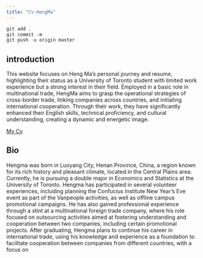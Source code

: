 ```yaml
---
title: "Cv-HengMa"
---
```

```r
git add .
git commit -m 
git push -u origin master
```



## introduction

This website focuses on Heng Ma's personal journey and resume, highlighting their status as a University of Toronto student with limited work experience but a strong interest in their field. Employed in a basic role in multinational trade, HengMa aims to grasp the operational strategies of cross-border trade, linking companies across countries, and initiating international cooperation. Through their work, they have significantly enhanced their English skills, technical proficiency, and cultural understanding, creating a dynamic and energetic image.

[My Cv](Cv-HengMa.pdf)

## Bio

Hengma was born in Luoyang City, Henan Province, China, a region known for its rich history and pleasant climate, located in the Central Plains area. Currently, he is pursuing a double major in Economics and Statistics at the University of Toronto. Hengma has participated in several volunteer experiences, including planning the Confucius Institute New Year's Eve event as part of the Vanpeople activities, as well as offline campus promotional campaigns. He has also gained professional experience through a stint at a multinational foreign trade company, where his role focused on outsourcing activities aimed at fostering understanding and cooperation between two companies, including certain promotional projects. After graduating, Hengma plans to continue his career in international trade, using his knowledge and experience as a foundation to facilitate cooperation between companies from different countries, with a focus on